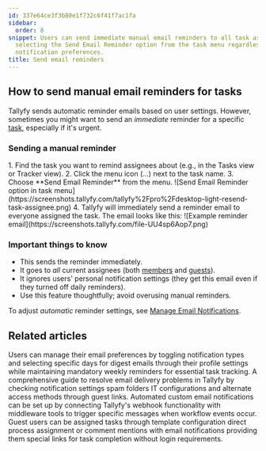 ```yaml
---
id: 337e64ce3f3b80e1f732c6f41f7ac1fa
sidebar:
  order: 8
snippet: Users can send immediate manual email reminders to all task assignees by
  selecting the Send Email Reminder option from the task menu regardless of their
  notification preferences.
title: Send email reminders
---
```



## How to send manual email reminders for tasks

Tallyfy sends automatic reminder emails based on user settings. However, sometimes you might want to send an *immediate* reminder for a specific [task](/products/pro/tracking-and-tasks/tasks/), especially if it's urgent.

### Sending a manual reminder

<Steps>
1. Find the task you want to remind assignees about (e.g., in the Tasks view or Tracker view).
2. Click the menu icon (...) next to the task name.
3. Choose **Send Email Reminder** from the menu.
   ![Send Email Reminder option in task menu](https://screenshots.tallyfy.com/tallyfy%2Fpro%2Fdesktop-light-resend-task-assignee.png)
4. Tallyfy will immediately send a reminder email to everyone assigned the task.
The email looks like this:
   ![Example reminder email](https://screenshots.tallyfy.com/file-UU4sp6Aop7.png)
</Steps>

### Important things to know

*   This sends the reminder immediately.
*   It goes to *all* current assignees (both [members](/products/pro/documenting/members/) and [guests](/products/pro/documenting/guests/)).
*   It ignores users' personal notification settings (they get this email even if they turned off daily reminders).
*   Use this feature thoughtfully; avoid overusing manual reminders.

To adjust *automatic* reminder settings, see [Manage Email Notifications](/products/pro/settings/personal-settings/how-can-i-manage-email-notifications-in-tallyfy/).


## Related articles
<CardGrid>
<LinkTitleCard header="<b>Personal Settings > Manage email notifications</b>" href="/products/pro/settings/personal-settings/how-can-i-manage-email-notifications-in-tallyfy/" > Users can manage their email preferences by toggling notification types and selecting specific days for digest emails through their profile settings while maintaining mandatory weekly reminders for essential task tracking. </LinkTitleCard>
<LinkTitleCard header="<b>Support > Not receiving emails from Tallyfy</b>" href="/products/pro/miscellaneous/support/not-receiving-emails-from-tallyfy-how-to-troubleshoot/" > A comprehensive guide to resolve email delivery problems in Tallyfy by checking notification settings spam folders IT configurations and alternate access methods through guest links. </LinkTitleCard>
<LinkTitleCard header="<b>Webhooks > Send emails using webhooks</b>" href="/products/pro/integrations/webhooks/how-can-i-send-emails-using-webhooks-in-tallyfy/" > Automated custom email notifications can be set up by connecting Tallyfy's webhook functionality with middleware tools to trigger specific messages when workflow events occur. </LinkTitleCard>
<LinkTitleCard header="<b>Guests > Assign tasks to guests</b>" href="/products/pro/documenting/guests/how-can-i-assign-tasks-to-guest-users-in-tallyfy/" > Guest users can be assigned tasks through template configuration direct process assignment or comment mentions with email notifications providing them special links for task completion without login requirements. </LinkTitleCard>
</CardGrid>